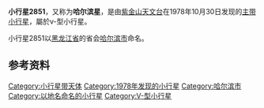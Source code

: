 {{Infobox Planet  
| name = 2851 Harbin
| image = 
| caption = 
| discovery=yes | physical_characteristics = yes | bgcolour=#FFFFC0
| discovery_ref = 
| discoverer = [[紫金山天文台|紫金山天文台]]
| discovery_site = [[南京|南京]]
| discovered =  1978年10月30日
| mp_name = 2851
| alt_names = 1978 UQ2
| named_after = [[哈尔滨市|哈尔滨市]]
| mp_category=[[小行星带|主带]]
| orbit_ref = <ref>[http://ssd.jpl.nasa.gov/sbdb.cgi?sstr=2851+Harbin JPL Small-Body Database 2851 Harbin (1978 UQ2)]</ref>
| epoch = 2011年8月27日
| semimajor=
| perihelion=2.1760164[[天文单位|AU]]
| aphelion= 2.4800437AU
| eccentricity = 0.1225895
| period = 1426.5514430[[日|地球日]] 
| inclination=8.54821[[角度|°]]
| asc_node=50.47942°
| arg_peri=16.00833°
| mean_anomaly=130.91439°
| avg_speed=
 | dimensions=
 | mass=
 | density=
 | surface_grav=
 | escape_velocity=
 | rotation=
 | spectral_type= [[V-型小行星|V]]
 | magnitude=12.3
 | abs_magnitude=
 | albedo=
 | single_temperature=
}}
'''小行星2851'''，又称为'''哈尔滨星'''，是由[[紫金山天文台|紫金山天文台]]在1978年10月30日发现的[[小行星带|主带]][[小行星|小行星]]，屬於v-型小行星。

小行星2851以[[黑龙江省|黑龙江省]]的省会[[哈尔滨市|哈尔滨市]]命名。

== 参考资料 ==
{{Reflist}}

{{Minor Planet Number|(2850)[[小行星2850|小行星2850]]|(2852)[[小行星2852|小行星2852]]}}

[[Category:小行星带天体|Category:小行星带天体]]
[[Category:1978年发现的小行星|Category:1978年发现的小行星]]
[[Category:哈尔滨市|Category:哈尔滨市]]
[[Category:以地名命名的小行星|Category:以地名命名的小行星]]
[[Category:V-型小行星|Category:V-型小行星]]